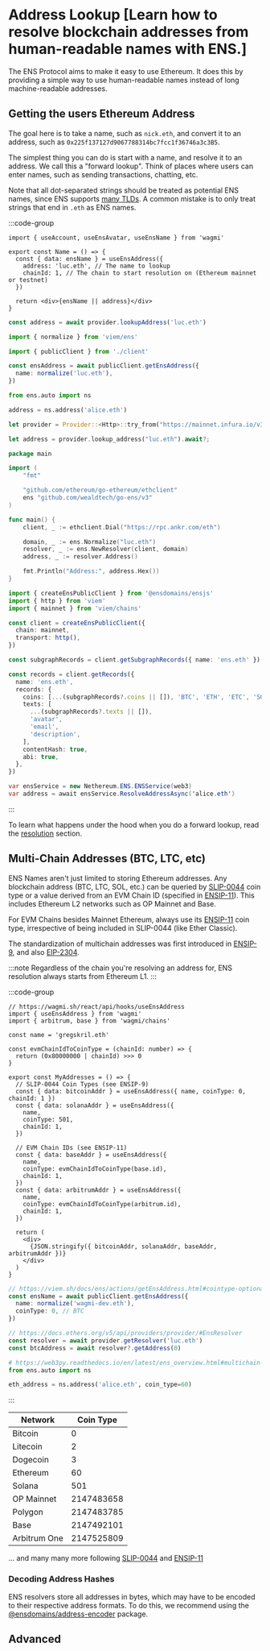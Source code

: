 
# Address Lookup [Learn how to resolve blockchain addresses from human-readable names with ENS.]

The ENS Protocol aims to make it easy to use Ethereum.
It does this by providing a simple way to use human-readable names instead of long machine-readable addresses.

## Getting the users Ethereum Address

The goal here is to take a name, such as `nick.eth`, and convert it to an address, such as `0x225f137127d9067788314bc7fcc1f36746a3c3B5`.

<Card className="flex justify-center">
  <EnsProfile name="nick.eth" />
</Card>

The simplest thing you can do is start with a name, and resolve it to an address.
We call this a "forward lookup".
Think of places where users can enter names, such as sending transactions, chatting, etc.

Note that all dot-separated strings should be treated as potential ENS names, since ENS supports [many TLDs](/dns/tlds). A common mistake is to only treat strings that end in `.eth` as ENS names.

:::code-group

```tsx [Wagmi]
import { useAccount, useEnsAvatar, useEnsName } from 'wagmi'

export const Name = () => {
  const { data: ensName } = useEnsAddress({
    address: 'luc.eth', // The name to lookup
    chainId: 1, // The chain to start resolution on (Ethereum mainnet or testnet)
  })

  return <div>{ensName || address}</div>
}
```

```ts [Ethers.js]
const address = await provider.lookupAddress('luc.eth')
```

```ts [Viem]
import { normalize } from 'viem/ens'

import { publicClient } from './client'

const ensAddress = await publicClient.getEnsAddress({
  name: normalize('luc.eth'),
})
```

```py [web3.py]
from ens.auto import ns

address = ns.address('alice.eth')
```

```rust [ethers-rs]
let provider = Provider::<Http>::try_from("https://mainnet.infura.io/v3/...")?;

let address = provider.lookup_address("luc.eth").await?;
```

```go [go-ens]
package main

import (
	"fmt"

	"github.com/ethereum/go-ethereum/ethclient"
	ens "github.com/wealdtech/go-ens/v3"
)

func main() {
	client, _ := ethclient.Dial("https://rpc.ankr.com/eth")

	domain, _ := ens.Normalize("luc.eth")
	resolver, _ := ens.NewResolver(client, domain)
	address, _ := resolver.Address()

	fmt.Println("Address:", address.Hex())
}
```

```ts [ensjs]
import { createEnsPublicClient } from '@ensdomains/ensjs'
import { http } from 'viem'
import { mainnet } from 'viem/chains'

const client = createEnsPublicClient({
  chain: mainnet,
  transport: http(),
})

const subgraphRecords = client.getSubgraphRecords({ name: 'ens.eth' })

const records = client.getRecords({
  name: 'ens.eth',
  records: {
    coins: [...(subgraphRecords?.coins || []), 'BTC', 'ETH', 'ETC', 'SOL'],
    texts: [
      ...(subgraphRecords?.texts || []),
      'avatar',
      'email',
      'description',
    ],
    contentHash: true,
    abi: true,
  },
})
```

```csharp [nethereum]
var ensService = new Nethereum.ENS.ENSService(web3)
var address = await ensService.ResolveAddressAsync('alice.eth')
```

:::

To learn what happens under the hood when you do a forward lookup, read the [resolution](/resolution) section.

## Multi-Chain Addresses (BTC, LTC, etc)

ENS Names aren't just limited to storing Ethereum addresses.
Any blockchain address (BTC, LTC, SOL, etc.) can be queried by [SLIP-0044](https://github.com/satoshilabs/slips/blob/master/slip-0044.md) coin type or a value derived from an EVM Chain ID (specified in [ENSIP-11](/ensip/11)). This includes Ethereum L2 networks such as OP Mainnet and Base.

For EVM Chains besides Mainnet Ethereum, always use its [ENSIP-11](/ensip/11) coin type, irrespective of being included in SLIP-0044 (like Ether Classic).

The standardization of multichain addresses was first introduced in [ENSIP-9](/ensip/9), and also [EIP-2304](https://eips.ethereum.org/EIPS/eip-2304).

:::note
Regardless of the chain you're resolving an address for, ENS resolution always starts from Ethereum L1.
:::

:::code-group

```tsx [Wagmi]
// https://wagmi.sh/react/api/hooks/useEnsAddress
import { useEnsAddress } from 'wagmi'
import { arbitrum, base } from 'wagmi/chains'

const name = 'gregskril.eth'

const evmChainIdToCoinType = (chainId: number) => {
  return (0x80000000 | chainId) >>> 0
}

export const MyAddresses = () => {
  // SLIP-0044 Coin Types (see ENSIP-9)
  const { data: bitcoinAddr } = useEnsAddress({ name, coinType: 0, chainId: 1 })
  const { data: solanaAddr } = useEnsAddress({
    name,
    coinType: 501,
    chainId: 1,
  })

  // EVM Chain IDs (see ENSIP-11)
  const { data: baseAddr } = useEnsAddress({
    name,
    coinType: evmChainIdToCoinType(base.id),
    chainId: 1,
  })
  const { data: arbitrumAddr } = useEnsAddress({
    name,
    coinType: evmChainIdToCoinType(arbitrum.id),
    chainId: 1,
  })

  return (
    <div>
      {JSON.stringify({ bitcoinAddr, solanaAddr, baseAddr, arbitrumAddr })}
    </div>
  )
}
```

```ts [Viem]
// https://viem.sh/docs/ens/actions/getEnsAddress.html#cointype-optional
const ensName = await publicClient.getEnsAddress({
  name: normalize('wagmi-dev.eth'),
  coinType: 0, // BTC
})
```

```ts [Ethers.js]
// https://docs.ethers.org/v5/api/providers/provider/#EnsResolver
const resolver = await provider.getResolver('luc.eth')
const btcAddress = await resolver?.getAddress(0)
```

```py [web3.py (Python)]
# https://web3py.readthedocs.io/en/latest/ens_overview.html#multichain-address-resolution
from ens.auto import ns

eth_address = ns.address('alice.eth', coin_type=60)
```

:::

| Network      | Coin Type  |
| ------------ | ---------- |
| Bitcoin      | 0          |
| Litecoin     | 2          |
| Dogecoin     | 3          |
| Ethereum     | 60         |
| Solana       | 501        |
| OP Mainnet   | 2147483658 |
| Polygon      | 2147483785 |
| Base         | 2147492101 |
| Arbitrum One | 2147525809 |

... and many many more following [SLIP-0044](https://github.com/satoshilabs/slips/blob/master/slip-0044.md) and [ENSIP-11](/ensip/11)

### Decoding Address Hashes

ENS resolvers store all addresses in bytes, which may have to be encoded to their respective address formats. To do this, we recommend using the [@ensdomains/address-encoder](https://www.npmjs.com/package/@ensdomains/address-encoder) package.

## Advanced

<EmbedLink
  href="/resolution"
  title="In-Depth Resolution"
  tag="Advanced"
  description="To learn more about the resolution process, please read the Resolution section."
/>
